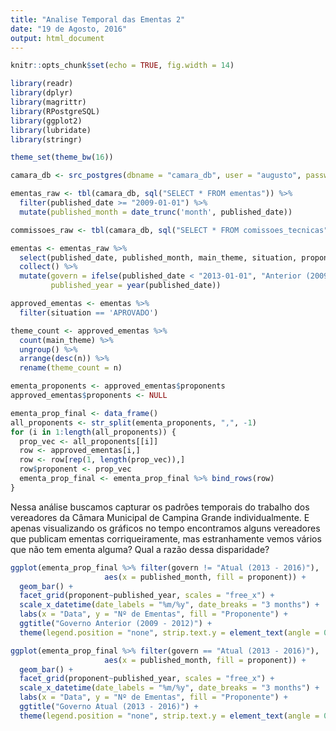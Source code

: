 ```yaml
---
title: "Analise Temporal das Ementas 2"
date: "19 de Agosto, 2016"
output: html_document
---
```


```r
knitr::opts_chunk$set(echo = TRUE, fig.width = 14)

library(readr)
library(dplyr)
library(magrittr)
library(RPostgreSQL)
library(ggplot2)
library(lubridate)
library(stringr)

theme_set(theme_bw(16))

camara_db <- src_postgres(dbname = "camara_db", user = "augusto", password = "postgres")

ementas_raw <- tbl(camara_db, sql("SELECT * FROM ementas")) %>% 
  filter(published_date >= "2009-01-01") %>% 
  mutate(published_month = date_trunc('month', published_date))

commissoes_raw <- tbl(camara_db, sql("SELECT * FROM comissoes_tecnicas"))

ementas <- ementas_raw %>%
  select(published_date, published_month, main_theme, situation, proponents) %>%
  collect() %>% 
  mutate(govern = ifelse(published_date < "2013-01-01", "Anterior (2009 - 2012)", "Atual (2013 - 2016)"),
         published_year = year(published_date))

approved_ementas <- ementas %>% 
  filter(situation == 'APROVADO')

theme_count <- approved_ementas %>% 
  count(main_theme) %>% 
  ungroup() %>% 
  arrange(desc(n)) %>% 
  rename(theme_count = n)

ementa_proponents <- approved_ementas$proponents
approved_ementas$proponents <- NULL

ementa_prop_final <- data_frame()
all_proponents <- str_split(ementa_proponents, ",", -1)
for (i in 1:length(all_proponents)) {
  prop_vec <- all_proponents[[i]]
  row <- approved_ementas[i,]
  row <- row[rep(1, length(prop_vec)),]
  row$proponent <- prop_vec
  ementa_prop_final <- ementa_prop_final %>% bind_rows(row)
}

```

Nessa análise buscamos capturar os padrões temporais do trabalho dos vereadores da Câmara Municipal de Campina Grande individualmente. E apenas visualizando os gráficos no tempo encontramos alguns vereadores que publicam ementas corriqueiramente, mas estranhamente vemos vários que não tem ementa alguma? Qual a razão dessa disparidade? 

```r

ggplot(ementa_prop_final %>% filter(govern != "Atual (2013 - 2016)"), 
                     aes(x = published_month, fill = proponent)) +
  geom_bar() +
  facet_grid(proponent~published_year, scales = "free_x") +
  scale_x_datetime(date_labels = "%m/%y", date_breaks = "3 months") +
  labs(x = "Data", y = "Nº de Ementas", fill = "Proponente") + 
  ggtitle("Governo Anterior (2009 - 2012)") +
  theme(legend.position = "none", strip.text.y = element_text(angle = 0))

ggplot(ementa_prop_final %>% filter(govern == "Atual (2013 - 2016)"), 
                     aes(x = published_month, fill = proponent)) +
  geom_bar() +
  facet_grid(proponent~published_year, scales = "free_x") +
  scale_x_datetime(date_labels = "%m/%y", date_breaks = "3 months") +
  labs(x = "Data", y = "Nº de Ementas", fill = "Proponente") + 
  ggtitle("Governo Atual (2013 - 2016)") +
  theme(legend.position = "none", strip.text.y = element_text(angle = 0))
```

